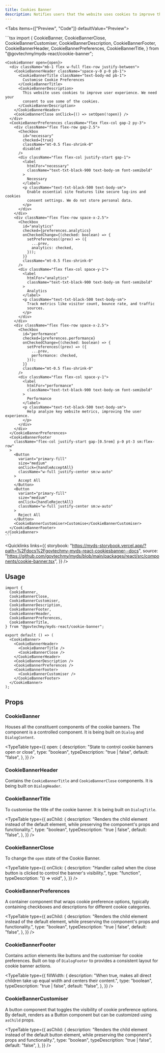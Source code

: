 ```yaml
---
title: Cookies Banner
description: Notifies users that the website uses cookies to improve their experience and gives them the option to manage their consent preferences through cookie settings. It typically appears when a user lands on the website for the first time.
---
```



<Tabs items={["Preview", "Code"]} defaultValue="Preview">
  <Tab value="Preview">
    <div className="flex justify-center">
      <CookiesBannerPreview />
    </div>
  </Tab>
  <Tab value="Code">
    ```tsx
    import {
      CookieBanner,
      CookieBannerClose,
      CookieBannerCustomiser,
      CookieBannerDescription,
      CookieBannerFooter,
      CookieBannerHeader,
      CookieBannerPreferences,
      CookieBannerTitle,
    } from "@govtechmy/myds-react/cookie-banner";

    <CookieBanner open={open}>
      <div className="mb-1 flex w-full flex-row justify-between">
        <CookieBannerHeader className="space-y-0 p-0 pb-1">
          <CookieBannerTitle className="text-body-md pb-1">
            Customise Cookie Preferences
          </CookieBannerTitle>
          <CookieBannerDescription>
            This website uses cookies to improve user experience. We need your
            consent to use some of the cookies.
          </CookieBannerDescription>
        </CookieBannerHeader>
        <CookieBannerClose onClick={() => setOpen(!open)} />
      </div>
      <CookieBannerPreferences className="flex flex-col gap-2 py-3">
        <div className="flex flex-row gap-2.5">
          <Checkbox
            id="necessary"
            checked={true}
            className="mt-0.5 flex-shrink-0"
            disabled
          />
          <div className="flex flex-col justify-start gap-1">
            <label
              htmlFor="necessary"
              className="text-txt-black-900 text-body-sm font-semibold"
            >
              Necessary
            </label>
            <p className="text-txt-black-500 text-body-sm">
              Enable essential site features like secure log-ins and cookies
              consent settings. We do not store personal data.
            </p>
          </div>
        </div>
        <div className="flex flex-row space-x-2.5">
          <Checkbox
            id="analytics"
            checked={preferences.analytics}
            onCheckedChange={(checked: boolean) => {
              setPreferences((prev) => ({
                ...prev,
                analytics: checked,
              }));
            }}
            className="mt-0.5 flex-shrink-0"
          />
          <div className="flex flex-col space-y-1">
            <label
              htmlFor="analytics"
              className="text-txt-black-900 text-body-sm font-semibold"
            >
              Analytics
            </label>
            <p className="text-txt-black-500 text-body-sm">
              Track metrics like visitor count, bounce rate, and traffic
              sources.
            </p>
          </div>
        </div>
        <div className="flex flex-row space-x-2.5">
          <Checkbox
            id="performance"
            checked={preferences.performance}
            onCheckedChange={(checked: boolean) => {
              setPreferences((prev) => ({
                ...prev,
                performance: checked,
              }));
            }}
            className="mt-0.5 flex-shrink-0"
          />
          <div className="flex flex-col space-y-1">
            <label
              htmlFor="performance"
              className="text-txt-black-900 text-body-sm font-semibold"
            >
              Performance
            </label>
            <p className="text-txt-black-500 text-body-sm">
              Help analyze key website metrics, improving the user experience.
            </p>
          </div>
        </div>
      </CookieBannerPreferences>
      <CookieBannerFooter
        className="flex-col justify-start gap-[0.5rem] p-0 pt-3 sm:flex-row"
      >
        <Button
          variant="primary-fill"
          size="medium"
          onClick={handleAcceptAll}
          className="w-full justify-center sm:w-auto"
        >
          Accept All
        </Button>
        <Button
          variant="primary-fill"
          size="medium"
          onClick={handleRejectAll}
          className="w-full justify-center sm:w-auto"
        >
          Reject All
        </Button>
        <CookieBannerCustomiser>Customise</CookieBannerCustomiser>
      </CookieBannerFooter>
    </CookieBanner>
    ```

  </Tab>
</Tabs>

<Quicklinks
  links={{
    storybook:
      "https://myds-storybook.vercel.app/?path=%2Fdocs%2Fgovtechmy-myds-react-cookiesbanner--docs",
    source:
      "https://github.com/govtechmy/myds/blob/main/packages/react/src/components/cookie-banner.tsx",
  }}
/>

## Usage

```tsx
import {
  CookieBanner,
  CookieBannerClose,
  CookieBannerCustomiser,
  CookieBannerDescription,
  CookieBannerFooter,
  CookieBannerHeader,
  CookieBannerPreferences,
  CookieBannerTitle,
} from "@govtechmy/myds-react/cookie-banner";
```

```tsx
export default () => (
  <CookieBanner>
    <CookieBannerHeader>
      <CookieBannerTitle />
      <CookieBannerClose />
    </CookieBannerHeader>
    <CookieBannerDescription />
    <CookieBannerPreferences />
    <CookieBannerFooter>
      <CookieBannerCustomiser />
    </CookieBannerFooter>
  </CookieBanner>
);
```

## Props

### CookieBanner

Houses all the constituent components of the cookie banners. The component is a controlled component. It is being built on `Dialog` and `DialogContent`.

<TypeTable
  type={{
    open: {
      description: "State to control cookie banners open or close",
      type: "boolean",
      typeDescription: "true | false",
      default: "false",
    },
  }}
/>

### CookieBannerHeader

Contains the `CookieBannerTitle` and `CookieBannerClose` components. It is being built on `DialogHeader`.

### CookieBannerTitle

To customise the title of the cookie banner. It is being built on `DialogTitle`.

<TypeTable
  type={{
    asChild: {
      description:
        "Renders the child element instead of the default element, while preserving the component's props and functionality.",
      type: "boolean",
      typeDescription: "true | false",
      default: "false",
    },
  }}
/>

### CookieBannerClose

To change the `open` state of the Cookie Banner.

<TypeTable
  type={{
    onClick: {
      description:
        "Handler called when the close button is clicked to control the banner's visibility.",
      type: "function",
      typeDescription: "() => void",
    },
  }}
/>

### CookieBannerPreferences

A container component that wraps cookie preference options, typically containing checkboxes and descriptions for different cookie categories.

<TypeTable
  type={{
    asChild: {
      description:
        "Renders the child element instead of the default element, while preserving the component's props and functionality.",
      type: "boolean",
      typeDescription: "true | false",
      default: "false",
    },
  }}
/>

### CookieBannerFooter

Contains action elements like buttons and the customiser for cookie preferences. Built on top of `DialogFooter` to provides a consistent layout for cookie banner actions.

<TypeTable
  type={{
    fillWidth: {
      description:
        "When true, makes all direct children take up equal width and centers their content.",
      type: "boolean",
      typeDescription: "true | false",
      default: "false",
    },
  }}
/>

### CookieBannerCustomiser

A button component that toggles the visibility of cookie preference options. By default, renders as a Button component but can be customized using `asChild` props.

<TypeTable
  type={{
    asChild: {
      description:
        "Renders the child element instead of the default button element, while preserving the component's props and functionality.",
      type: "boolean",
      typeDescription: "true | false",
      default: "false",
    },
  }}
/>
